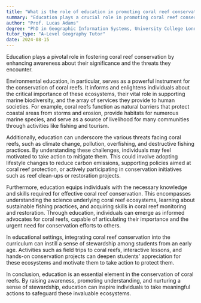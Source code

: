 ```yaml
---
title: "What is the role of education in promoting coral reef conservation?"
summary: "Education plays a crucial role in promoting coral reef conservation by raising awareness about their importance and threats they face."
author: "Prof. Lucas Adams"
degree: "PhD in Geographic Information Systems, University College London"
tutor_type: "A-Level Geography Tutor"
date: 2024-08-15
---
```


Education plays a pivotal role in fostering coral reef conservation by enhancing awareness about their significance and the threats they encounter.

Environmental education, in particular, serves as a powerful instrument for the conservation of coral reefs. It informs and enlightens individuals about the critical importance of these ecosystems, their vital role in supporting marine biodiversity, and the array of services they provide to human societies. For example, coral reefs function as natural barriers that protect coastal areas from storms and erosion, provide habitats for numerous marine species, and serve as a source of livelihood for many communities through activities like fishing and tourism.

Additionally, education can underscore the various threats facing coral reefs, such as climate change, pollution, overfishing, and destructive fishing practices. By understanding these challenges, individuals may feel motivated to take action to mitigate them. This could involve adopting lifestyle changes to reduce carbon emissions, supporting policies aimed at coral reef protection, or actively participating in conservation initiatives such as reef clean-ups or restoration projects.

Furthermore, education equips individuals with the necessary knowledge and skills required for effective coral reef conservation. This encompasses understanding the science underlying coral reef ecosystems, learning about sustainable fishing practices, and acquiring skills in coral reef monitoring and restoration. Through education, individuals can emerge as informed advocates for coral reefs, capable of articulating their importance and the urgent need for conservation efforts to others.

In educational settings, integrating coral reef conservation into the curriculum can instill a sense of stewardship among students from an early age. Activities such as field trips to coral reefs, interactive lessons, and hands-on conservation projects can deepen students' appreciation for these ecosystems and motivate them to take action to protect them.

In conclusion, education is an essential element in the conservation of coral reefs. By raising awareness, promoting understanding, and nurturing a sense of stewardship, education can inspire individuals to take meaningful actions to safeguard these invaluable ecosystems.
    